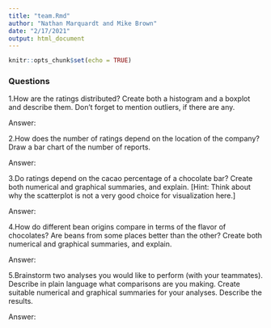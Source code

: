 ```yaml
---
title: "team.Rmd"
author: "Nathan Marquardt and Mike Brown"
date: "2/17/2021"
output: html_document
---
```


```r
knitr::opts_chunk$set(echo = TRUE)
```

### Questions
1.How are the ratings distributed? Create both a histogram and a boxplot and describe them. Don’t forget to mention outliers, if there are any.

  Answer:
  
2.How does the number of ratings depend on the location of the company? Draw a bar chart of the number of reports.

  Answer:
  
3.Do ratings depend on the cacao percentage of a chocolate bar? Create both numerical and graphical summaries, and explain. [Hint: Think about why the scatterplot is not a very good choice for visualization here.]

  Answer:
  
4.How do different bean origins compare in terms of the flavor of chocolates? Are beans from some places better than the other? Create both numerical and graphical summaries, and explain.

  Answer:
  
5.Brainstorm two analyses you would like to perform (with your teammates). Describe in plain language what comparisons are you making. Create suitable numerical and graphical summaries for your analyses. Describe the results.

  Answer: